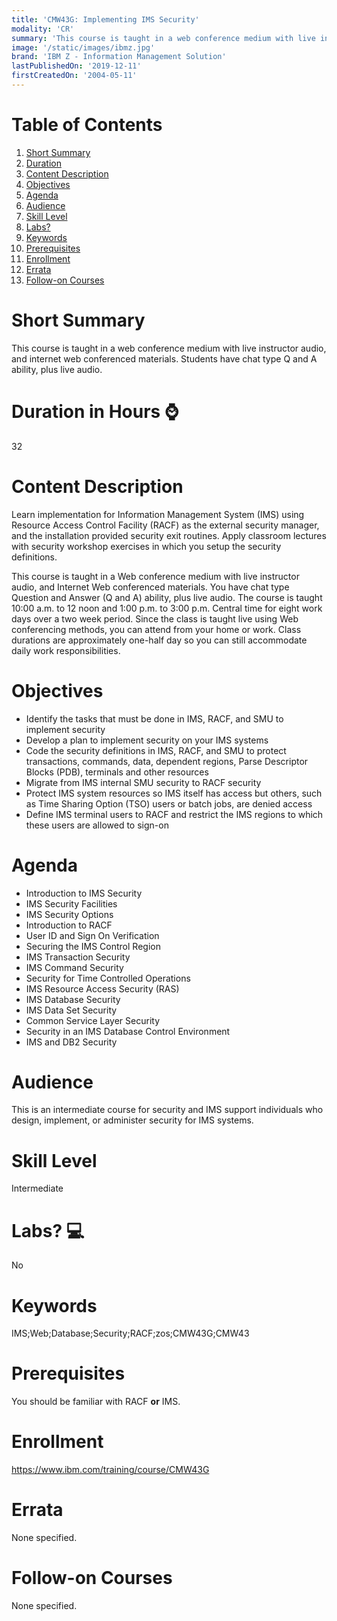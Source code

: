 ```yaml
---
title: 'CMW43G: Implementing IMS Security'
modality: 'CR'
summary: 'This course is taught in a web conference medium with live instructor audio, and internet web conferenced materials. Students have chat type Q and A ability, plus live audio.'
image: '/static/images/ibmz.jpg'
brand: 'IBM Z - Information Management Solution'
lastPublishedOn: '2019-12-11'
firstCreatedOn: '2004-05-11'
---
```

# Table of Contents
1.  [Short Summary](#short-summary)
2.  [Duration](#duration-in-hours-)
3.  [Content Description](#content-description)
4.  [Objectives](#objectives)
5.  [Agenda](#agenda)
6.  [Audience](#audience)
7.  [Skill Level](#skill-level)
8.  [Labs?](#labs-)
9.  [Keywords](#keywords)
10. [Prerequisites](#prerequisites)
11. [Enrollment](#enrollment)
12. [Errata](#errata)
13. [Follow-on Courses](#follow-on-courses)

# Short Summary
This course is taught in a web conference medium with live instructor audio, and internet web conferenced materials. Students have chat type Q and A ability, plus live audio.

# Duration in Hours ⌚
32

# Content Description
Learn implementation for Information Management System (IMS) using Resource Access Control Facility (RACF) as the external security manager, and the installation provided security exit routines. Apply classroom lectures with security workshop exercises in which you setup the security definitions.

This course is taught in a Web conference medium with live instructor audio, and Internet Web conferenced materials. You have chat type Question and Answer (Q and A) ability, plus live audio. The course is taught 10:00 a.m. to 12 noon and 1:00 p.m. to 3:00 p.m. Central time for eight work days over a two week period. Since the class is taught live using Web conferencing methods, you can attend from your home or work. Class durations are approximately one-half day so you can still accommodate daily work responsibilities.

# Objectives
*   Identify the tasks that must be done in IMS, RACF, and SMU to implement security
*   Develop a plan to implement security on your IMS systems
*   Code the security definitions in IMS, RACF, and SMU to protect transactions, commands, data, dependent regions, Parse Descriptor Blocks (PDB), terminals and other resources
*   Migrate from IMS internal SMU security to RACF security
*   Protect IMS system resources so IMS itself has access but others, such as Time Sharing Option (TSO) users or batch jobs, are denied access
*   Define IMS terminal users to RACF and restrict the IMS regions to which these users are allowed to sign-on

# Agenda
*   Introduction to IMS Security
*   IMS Security Facilities
*   IMS Security Options
*   Introduction to RACF
*   User ID and Sign On Verification
*   Securing the IMS Control Region
*   IMS Transaction Security
*   IMS Command Security
*   Security for Time Controlled Operations
*   IMS Resource Access Security (RAS)
*   IMS Database Security
*   IMS Data Set Security
*   Common Service Layer Security
*   Security in an IMS Database Control Environment
*   IMS and DB2 Security

# Audience
This is an intermediate course for security and IMS support individuals who design, implement, or administer security for IMS systems.

# Skill Level
Intermediate

# Labs? 💻
No

# Keywords
IMS;Web;Database;Security;RACF;zos;CMW43G;CMW43

# Prerequisites
You should be familiar with RACF <strong>or</strong> IMS.

# Enrollment
https://www.ibm.com/training/course/CMW43G

# Errata
None specified.

# Follow-on Courses
None specified.

